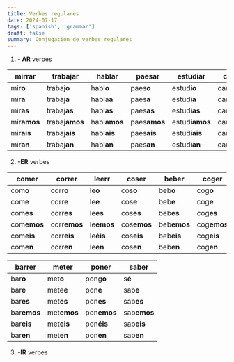 ```yaml
---
title: Verbes regulares
date: 2024-07-17
tags: ['spanish', 'grammar']
draft: false
summary: Conjugation de verbes regulares
---
```


1. **- AR** verbes

| **mirrar**  | **trabajar**   | **hablar**   | **paesar**   | **estudiar**   | **cantar**   | **dar**   |
| ----------- | -------------- | ------------ | ------------ | -------------- | ------------ | --------- |
| mir**o**    | trabaj**o**    | habl**o**    | paes**o**    | estudi**o**    | cant**o**    | d**oy**   |
| mir**a**    | trabaj**a**    | habla**a**   | paes**a**    | estudi**a**    | cant**a**    | d**a**    |
| mir**as**   | trabaj**as**   | habl**as**   | paes**as**   | estudi**as**   | cant**as**   | d**as**   |
| mir**amos** | trabaj**amos** | habl**amos** | paes**amos** | estudi**amos** | cant**amos** | d**amos** |
| mir**ais**  | trabaj**ais**  | habl**ais**  | paes**ais**  | estudi**ais**  | cant**ais**  | d**ais**  |
| mir**an**   | trabaj**an**   | habl**an**   | paes**an**   | estudi**an**   | cant**an**   | d**an**   |

2. **-ER** verbes

| **comer**   | **correr**   | **leerr**  | **coser**   | **beber**   | **coger**   | **ver**   | **traer**   |
| ----------- | ------------ | ---------- | ----------- | ----------- | ----------- | --------- | ----------- |
| com**o**    | corr**o**    | le**o**    | cos**o**    | beb**o**    | cog**o**    | v**eo**   | trai**go**  |
| com**e**    | corr**e**    | le**e**    | cos**e**    | beb**e**    | cog**e**    | v**e**    | tra**e**    |
| com**es**   | corr**es**   | le**es**   | cos**es**   | beb**es**   | cog**es**   | v**es**   | tra**e**    |
| com**emos** | corr**emos** | le**emos** | cos**emos** | beb**emos** | cog**emos** | v**emos** | tra**emos** |
| com**eis**  | corr**eis**  | le**éis**  | cos**eis**  | beb**eis**  | cog**eis**  | v**eis**  | tra**eis**  |
| com**en**   | corr**en**   | le**en**   | cos**en**   | beb**en**   | cog**en**   | v**en**   | tra**en**   |

| **barrer**  | **meter**   | **poner**   | **saber**   |
| ----------- | ----------- | ----------- | ----------- |
| bar**o**    | met**o**    | pong**o**   | s**é**      |
| bar**e**    | mete**e**   | pon**e**    | sab**e**    |
| bar**es**   | met**es**   | pon**es**   | sab**es**   |
| bar**emos** | met**emos** | pon**emos** | sab**emos** |
| bar**eis**  | met**eis**  | pon**éis**  | sab**eis**  |
| bar**en**   | met**en**   | pon**en**   | sab**en**   |

3. **-IR** verbes
